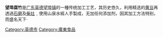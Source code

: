 {{Unreferenced|time=2016-10-10T12:36:39+00:00}}
'''望埠腐竹'''是[[广东省|广东]][[英德市|英德]][[望埠镇|望埠镇]]的一種传统加工工艺，其历史悠久，利用精选的[[黄豆|黄豆]]再透過[[石磨|石磨]]及[[柴灶|柴灶]]﹐使用山泉水經人手製成，无加任何添加剂，因其加工方法特别，而盛名天下‧

[[Category:英德市|Category:英德市]]
[[Category:廣東食品|Category:廣東食品]]